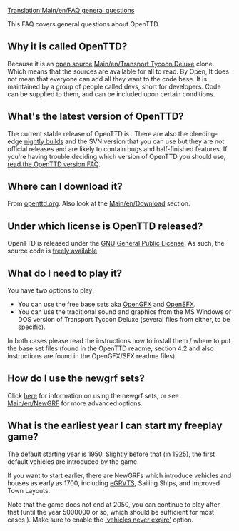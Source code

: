 [[Translation:Main/en/FAQ general questions]]{{en/-}}
{{en/FAQmenu}}

This FAQ covers general questions about OpenTTD.

==Why it is called OpenTTD?==
Because it is an [http://www.opensource.org/ open source] [[Main/en/Transport Tycoon Deluxe]] clone.
Which means that the sources are available for all to read.  By Open, It does not mean that everyone can add all they want to the code base. It is maintained by a group of people called devs, short for developers.  Code can be supplied to them, and can be included upon certain conditions.

==What's the latest version of OpenTTD?==
The current stable release of OpenTTD is {{en/Version}}. There are also the bleeding-edge [[Main/en/Nightly build|nightly builds]] and the SVN version that you can use but they are not official releases and are likely to contain bugs and half-finished features. If you're having trouble deciding which version of OpenTTD you should use, [[Main/en/FAQ OpenTTD versions|read the OpenTTD version FAQ]].

==Where can I download it?==
From [http://www.openttd.org/download-stable openttd.org]. Also look at the [[Main/en/Download]] section.

==Under which license is OpenTTD released?==
OpenTTD is released under the [http://www.gnu.org/ GNU] [http://www.gnu.org/copyleft/gpl.html General Public License].  As such, the source code is [[Main/en/SVN#How can I obtain the source code.3F|freely available]].

==What do I need to play it?==
You have two options to play:
* You can use the free base sets aka [http://dev.openttdcoop.org/projects/opengfx OpenGFX ] and [http://dev.openttdcoop.org/projects/opensfx OpenSFX ].
* You can use the traditional sound and graphics from the MS Windows or DOS version of Transport Tycoon Deluxe (several files from either, to be specific).
In both cases please read the instructions how to install them / where to put the base set files (found in the OpenTTD readme, section 4.2 and also instructions are found in the OpenGFX/SFX readme files).

==How do I use the newgrf sets?==
Click [[Main/en/NewGRF FAQ|here]] for information on using the newgrf sets, or see [[Main/en/NewGRF]] for more advanced options.

==What is the earliest year I can start my freeplay game?==
The default starting year is 1950. Slightly before that (in 1925), the first default vehicles are introduced by the game.

If you want to start earlier, there are NewGRFs which introduce vehicles and houses as early as 1700, including [https://wiki.openttd.org/Extended_Generic_Road_Vehicle_and_Tram_Set eGRVTS], Sailing Ships, and Improved Town Layouts.

Note that the game does not end at 2050, you can continue to play after that (until the year 5000000 or so, which should be sufficient for most cases {{en/Emoticon|:)}}). Make sure to enable the [[Main/en/Advanced Settings/Vehicles#Vehicles never expire|'vehicles never expire']] option.